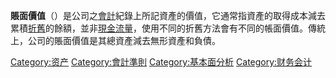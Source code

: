 {{unreferenced|time=2010-12-04T09:54:42+00:00}}
'''賬面價值'''（{{lang-en|Book value}}）是公司之[[會計|會計]]紀錄上所記資產的價值，它通常指資產的取得成本減去累積[[折舊|折舊]]的餘額，並非[[現金流量|現金流量]]，使用不同的折舊方法會有不同的帳面價值。傳統上，公司的賬面價值是其總資產減去無形資產和負債。

{{股票市場}}

{{Accounting-stub}}
[[Category:资产|Category:资产]]
[[Category:會計準則|Category:會計準則]]
[[Category:基本面分析|Category:基本面分析]]
[[Category:财务会计|Category:财务会计]]